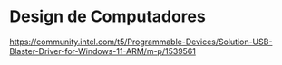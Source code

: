 # Design de Computadores

https://community.intel.com/t5/Programmable-Devices/Solution-USB-Blaster-Driver-for-Windows-11-ARM/m-p/1539561